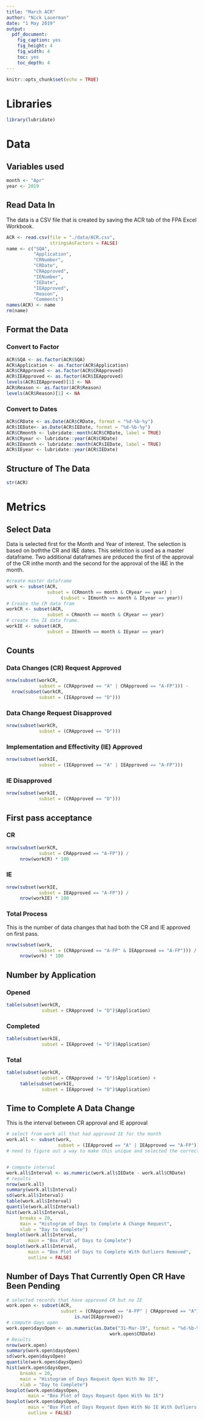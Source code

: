 ```yaml
---
title: "March ACR"
author: "Nick Lauerman"
date: "1 May 2019"
output: 
  pdf_document: 
    fig_caption: yes
    fig_height: 4
    fig_width: 4
    toc: yes
    toc_depth: 4
---
```


```r
knitr::opts_chunk$set(echo = TRUE)
```
# Libraries
```r
library(lubridate)
```

# Data
## Variables used
```r
month <- "Apr"
year <- 2019

```

## Read Data In
The data is a CSV file that is created by saving the ACR tab of the FPA Excel
Workbook.
```r
ACR <- read.csv(file = "./data/ACR.csv",
                stringsAsFactors = FALSE)
name <- c("SQA",
          "Application",
          "CRNumber",
          "CRDate",
          "CRApproved",
          "IENumber",
          "IEDate",
          "IEApproved",
          "Reason",
          "Comments")
names(ACR) <- name
rm(name)
```

## Format the Data
### Convert to Factor
```r
ACR$SQA <- as.factor(ACR$SQA)
ACR$Application <- as.factor(ACR$Application)
ACR$CRApproved <- as.factor(ACR$CRApproved)
ACR$IEApproved <- as.factor(ACR$IEApproved)
levels(ACR$IEApproved)[1] <- NA
ACR$Reason <- as.factor(ACR$Reason)
levels(ACR$Reason)[1] <- NA
```

### Convert to Dates
```r
ACR$CRDate <- as.Date(ACR$CRDate, format = "%d-%b-%y")
ACR$IEDate<- as.Date(ACR$IEDate, format = "%d-%b-%y")
ACR$CRmonth <- lubridate::month(ACR$CRDate, label = TRUE)
ACR$CRyear <- lubridate::year(ACR$CRDate)
ACR$IEmonth <- lubridate::month(ACR$IEDate, label = TRUE)
ACR$IEyear <- lubridate::year(ACR$IEDate)          
```

## Structure of The Data
```r
str(ACR)
```

# Metrics
## Select Data
Data is selected first for the Month and Year of interest. The selection is based
on boththe CR and I&E dates. This selelction is used as a master dataframe. Two 
additional dataframes are prduced the first of the approval of the CR inthe month
and the second for the approval of the I&E in the month.
```r
#create master dataframe
work <- subset(ACR,
               subset = (CRmonth == month & CRyear == year) |
                    (subset = IEmonth == month & IEyear == year))
# Create the CR data fram
workCR <- subset(ACR,
               subset = CRmonth == month & CRyear == year)
# create the IE data frame.
workIE <- subset(ACR,
               subset = IEmonth == month & IEyear == year)
```

## Counts
### Data Changes (CR) Request Approved
```r
nrow(subset(workCR,
            subset = (CRApproved == "A" | CRApproved == "A-FP"))) -
  nrow(subset(workCR,
            subset = (IEApproved == "D")))
```

### Data Change Request Disapproved
```r
nrow(subset(workCR,
            subset = (CRApproved == "D")))
```

### Implementation and Effectivity (IE) Approved
```r
nrow(subset(workIE,
            subset = (IEApproved == "A" | IEApproved == "A-FP")))
```

### IE Disapproved
```r
nrow(subset(workIE,
            subset = (CRApproved == "D")))
```

## First pass acceptance
### CR
```r
nrow(subset(workCR,
            subset = CRApproved == "A-FP")) / 
     nrow(workCR) * 100
```

### IE
```r
nrow(subset(workIE,
            subset = IEApproved == "A-FP")) / 
     nrow(workIE) * 100
```

### Total Process
This is the number of data changes that had both the CR and IE approved on first
pass.
```r
nrow(subset(work,
            subset = (CRApproved == "A-FP" & IEApproved == "A-FP"))) /
     nrow(work) * 100
```

## Number by Application
### Opened
```r
table(subset(workCR, 
             subset = CRApproved != "D")$Application)

```

### Completed
```r
table(subset(workIE, 
             subset = IEApproved != "D")$Application)


```

### Total
```r
table(subset(workCR, 
             subset = CRApproved != "D")$Application) +
     table(subset(workIE, 
             subset = IEApproved != "D")$Application)

```

## Time to Complete A Data Change
This is the interval between CR approval and IE approval
```r
# select from work all that had approved IE for the month
work.all <- subset(work,
                   subset = (IEApproved == "A" | IEApproved == "A-FP"))
# need to figure out a way to make this unique and selected the correct record


# compute interval
work.all$Interval <- as.numeric(work.all$IEDate - work.all$CRDate)
# results
nrow(work.all)
summary(work.all$Interval)
sd(work.all$Interval)
table(work.all$Interval)
quantile(work.all$Interval)
hist(work.all$Interval,
     breaks = 20,
     main = "Histogram of Days to Complete A Change Request",
     xlab = "Day to Complete")
boxplot(work.all$Interval,
        main = "Box Plot of Days to Complete")
boxplot(work.all$Interval,
        main = "Box Plot of Days to Complete With Outliers Removed",
        outline = FALSE)
```

## Number of Days That Currently Open CR Have Been Pending
```r
# selected records that have approved CR but no IE
work.open <- subset(ACR,
                    subset = (CRApproved == "A-FP" | CRApproved == "A") & 
                         is.na(IEApproved))
# compute days open
work.open$daysOpen <- as.numeric(as.Date("31-Mar-19", format = "%d-%b-%y") - 
                                      work.open$CRDate)
# Results
nrow(work.open)
summary(work.open$daysOpen)
sd(work.open$daysOpen)
quantile(work.open$daysOpen)
hist(work.open$daysOpen,
     breaks = 20,
     main = "Histogram of Days Request Open With No IE",
     xlab = "Day to Complete")
boxplot(work.open$daysOpen,
        main = "Box Plot of Days Request Open With No IE")
boxplot(work.open$daysOpen,
        main = "Box Plot of Days Request Open With No IE With Outliers Removed",
        outline = FALSE)
```